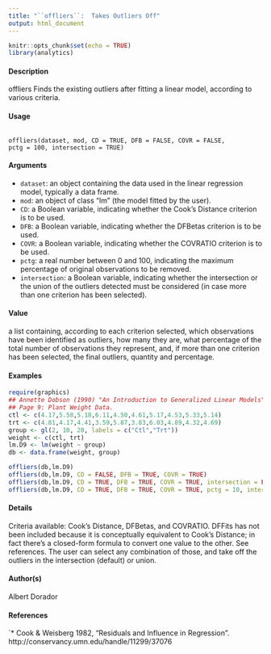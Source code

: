 ```yaml
---
title: "``offliers``:  Takes Outliers Off"
output: html_document
---
```


```r
knitr::opts_chunk$set(echo = TRUE)
library(analytics)
```


#### Description

offliers Finds the existing outliers after fitting a linear model, according to various criteria.

#### Usage

<pre><code>
offliers(dataset, mod, CD = TRUE, DFB = FALSE, COVR = FALSE,
pctg = 100, intersection = TRUE)
</code></pre>

#### Arguments
* ``dataset``: an object containing the data used in the linear regression model, typically a data frame.
* ``mod``: an object of class "lm" (the model fitted by the user).
* ``CD``: a Boolean variable, indicating whether the Cook’s Distance criterion is to be used.
* ``DFB``: a Boolean variable, indicating whether the DFBetas criterion is to be used.
* ``COVR``: a Boolean variable, indicating whether the COVRATIO criterion is to be used.
* ``pctg``: a real number between 0 and 100, indicating the maximum percentage of original observations to be removed.
* ``intersection``: a Boolean variable, indicating whether the intersection or the union of the outliers detected must be considered (in case more than one criterion has been selected).


#### Value
a list containing, according to each criterion selected, which observations have been identified as
outliers, how many they are, what percentage of the total number of observations they represent,
and, if more than one criterion has been selected, the final outliers, quantity and percentage.

#### Examples
```r
require(graphics)
## Annette Dobson (1990) "An Introduction to Generalized Linear Models".
## Page 9: Plant Weight Data.
ctl <- c(4.17,5.58,5.18,6.11,4.50,4.61,5.17,4.53,5.33,5.14)
trt <- c(4.81,4.17,4.41,3.59,5.87,3.83,6.03,4.89,4.32,4.69)
group <- gl(2, 10, 20, labels = c("Ctl","Trt"))
weight <- c(ctl, trt)
lm.D9 <- lm(weight ~ group)
db <- data.frame(weight, group)

offliers(db,lm.D9)
offliers(db,lm.D9, CD = FALSE, DFB = TRUE, COVR = TRUE)
offliers(db,lm.D9, CD = TRUE, DFB = TRUE, COVR = TRUE, intersection = FALSE)
offliers(db,lm.D9, CD = TRUE, DFB = TRUE, COVR = TRUE, pctg = 10, intersection = FALSE)
```

#### Details
Criteria available: Cook’s Distance, DFBetas, and COVRATIO. DFFits has not been included because it is conceptually equivalent to Cook’s Distance; in fact there’s a closed-form formula to
convert one value to the other. See references. The user can select any combination of those, and take off the outliers in the intersection (default) or union.


#### Author(s)
Albert Dorador

#### References
`* Cook & Weisberg 1982, "Residuals and Influence in Regression". http://conservancy.umn.edu/handle/11299/37076

